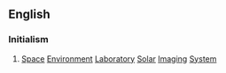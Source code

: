 ==English==

===Initialism===
{{head|en|initialism}}

# [[space|Space]] [[environment|Environment]] [[laboratory|Laboratory]] [[solar|Solar]] [[imaging|Imaging]] [[system|System]]